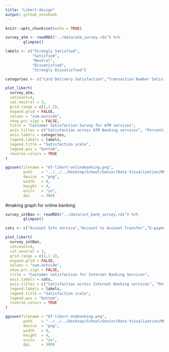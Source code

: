 ```yaml
---
title: "Likert-design"
output: github_notebook
---
```

```r
knitr::opts_chunk$set(echo = TRUE)
```


```r
survey_atm <- readRDS("../data/atm_survey.rds") %>% 
        glimpse()
```
```r
labels <- c("Strongly Satisfied",
            "Satisfied",
            "Neutral",
            "Dissatisfied",
            "Strongly Dissatisfied")

categories <- c("Card Delivery Satisfaction","Transaction Number Satisfaction","Note Quality Satisfaction","ATM location Satisfaction","Card Blocked Issue","Cash not ispensed issue", "Non-printing issue","Out of Order issue","Wrong balance reduction issue","Long queue issue")
```

```r
plot_likert(
  survey_atm,
  catcount=4,
  cat.neutral = 3,
  grid.range = c(1,1.2),
  expand.grid = FALSE,
  values = "sum.outside",
  show.prc.sign = FALSE,
  title = "Customer Satisfaction Survey for ATM services",
  axis.titles = c("Satisfaction across ATM Banking services", "Percentage(%)"),
  axis.labels = categories,
  legend.labels = labels,
  legend.title = "Satisfaction scale",
  legend.pos = "bottom",
  reverse.colors = TRUE
)
```

```r
ggsave(filename = "d7-likert-onlinebanking.png",
        path    = "../../../Desktop/School/Senior/Data Visualization/ME447-singhab/figures/",
        device  = "png",
        width   = 8,
        height  = 4,
        units   = "in",
        dpi     = 300)
```







#making graph for online banking
```r
survey_intBan <- readRDS("../data/int_bank_survey.rds") %>% 
        glimpse()
```

```r
cats <- c("Account Info service","Account to Account Transfer","E-payment Service","Insallment Payment Service","Online Income Tax Service","Account Confidentiality", "Transfer Security")
```



```r
plot_likert(
  survey_intBan,
  catcount=4,
  cat.neutral = 3,
  grid.range = c(1,1.1),
  expand.grid = FALSE,
  values = "sum.outside",
  show.prc.sign = FALSE,
  title = "Customer Satisfaction for Internet Banking Services",
  axis.labels = cats,
  axis.titles = c("Satisfaction across Internet Banking services", "Percentage(%)"),
  legend.labels = labels,
  legend.title = "Satisfaction scale",
  legend.pos = "bottom",
  reverse.colors = TRUE
)
```

```r
ggsave(filename = "d7-likert-atmbanking.png",
        path    = "../../../Desktop/School/Senior/Data Visualization/ME447-singhab/figures/",
        device  = "png",
        width   = 8,
        height  = 4,
        units   = "in",
        dpi     = 300)
```


